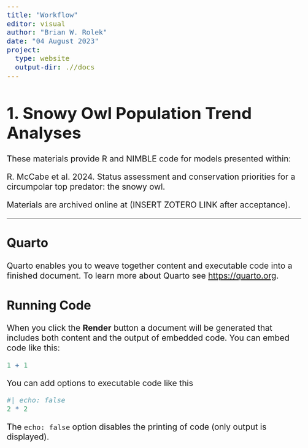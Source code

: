```yaml
---
title: "Workflow"
editor: visual
author: "Brian W. Rolek"
date: "04 August 2023"
project:
  type: website
  output-dir: .//docs
---
```


```{=html}
<style type="text/css">
  body{
  font-size: 16pt;
}
</style>
```
# 1. Snowy Owl Population Trend Analyses

These materials provide R and NIMBLE code for models presented within:

R. McCabe et al. 2024. Status assessment and conservation priorities for a circumpolar top predator: the snowy owl. 

Materials are archived online at (INSERT ZOTERO LINK after acceptance).

---

## Quarto

Quarto enables you to weave together content and executable code into a finished document. To learn more about Quarto see <https://quarto.org>.

## Running Code

When you click the **Render** button a document will be generated that includes both content and the output of embedded code. You can embed code like this:

```r
1 + 1
```

You can add options to executable code like this

```r
#| echo: false
2 * 2
```

The `echo: false` option disables the printing of code (only output is displayed).
